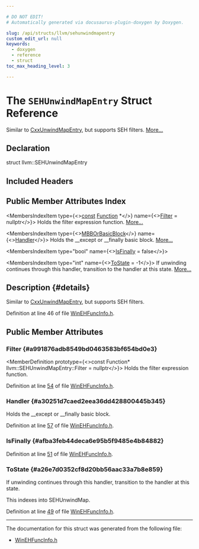 ```yaml
---

# DO NOT EDIT!
# Automatically generated via docusaurus-plugin-doxygen by Doxygen.

slug: /api/structs/llvm/sehunwindmapentry
custom_edit_url: null
keywords:
  - doxygen
  - reference
  - struct
toc_max_heading_level: 3

---
```





# The `SEHUnwindMapEntry` Struct Reference

<DoxygenPage pluginConfig={pluginConfig}>

Similar to <a href="/docs/api/structs/llvm/cxxunwindmapentry">CxxUnwindMapEntry</a>, but supports SEH filters. <a href="#details">More...</a>

## Declaration

<CodeBlock>struct llvm::SEHUnwindMapEntry</CodeBlock>

## Included Headers

<IncludesList>
<IncludesListItem
  filePath="llvm/CodeGen/WinEHFuncInfo.h"
  permalink="/docs/api/files/include/include/llvm/include/llvm/codegen/winehfuncinfo-h"
  isLocal="true" />
</IncludesList>

## Public Member Attributes Index

<MembersIndex>

<MembersIndexItem
  type={<><a href="/docs/api/files/lib/lib/target/lib/target/aarch64/aarch64promoteconstant-cpp/#a90f8350fecae261c25be85d38b451bff">const</a> <a href="/docs/api/classes/llvm/function">Function</a> &#42;</>}
  name={<><a href="#a991876adb8549bd0463583bf654bd0e3">Filter</a> = nullptr</>}>
Holds the filter expression function. <a href="#a991876adb8549bd0463583bf654bd0e3">More...</a>
</MembersIndexItem>

<MembersIndexItem
  type={<><a href="/docs/api/namespaces/llvm/#afc0ede73d465f8fc6889481109670943">MBBOrBasicBlock</a></>}
  name={<><a href="#a30251d7caed2eea36dd428800445b345">Handler</a></>}>
Holds the &#95;&#95;except or &#95;&#95;finally basic block. <a href="#a30251d7caed2eea36dd428800445b345">More...</a>
</MembersIndexItem>

<MembersIndexItem
  type="bool"
  name={<><a href="#afba3feb44deca6e95b5f9485e4b84882">IsFinally</a> = false</>}>
</MembersIndexItem>

<MembersIndexItem
  type="int"
  name={<><a href="#a26e7d0352cf8d20bb56aac33a7b8e859">ToState</a> = -1</>}>
If unwinding continues through this handler, transition to the handler at this state. <a href="#a26e7d0352cf8d20bb56aac33a7b8e859">More...</a>
</MembersIndexItem>

</MembersIndex>

## Description {#details}

Similar to <a href="/docs/api/structs/llvm/cxxunwindmapentry">CxxUnwindMapEntry</a>, but supports SEH filters.

Definition at line 46 of file <a href="/docs/api/files/include/include/llvm/include/llvm/codegen/winehfuncinfo-h">WinEHFuncInfo.h</a>.

<SectionDefinition>

## Public Member Attributes

### Filter {#a991876adb8549bd0463583bf654bd0e3}

<MemberDefinition
  prototype={<>const Function&#42; llvm::SEHUnwindMapEntry::Filter = nullptr</>}>
Holds the filter expression function.

Definition at line <a href="/docs/api/files/include/include/llvm/include/llvm/codegen/winehfuncinfo-h/#l00054">54</a> of file <a href="/docs/api/files/include/include/llvm/include/llvm/codegen/winehfuncinfo-h">WinEHFuncInfo.h</a>.
</MemberDefinition>

### Handler {#a30251d7caed2eea36dd428800445b345}

<MemberDefinition
  prototype="MBBOrBasicBlock llvm::SEHUnwindMapEntry::Handler">
Holds the &#95;&#95;except or &#95;&#95;finally basic block.

Definition at line <a href="/docs/api/files/include/include/llvm/include/llvm/codegen/winehfuncinfo-h/#l00057">57</a> of file <a href="/docs/api/files/include/include/llvm/include/llvm/codegen/winehfuncinfo-h">WinEHFuncInfo.h</a>.
</MemberDefinition>

### IsFinally {#afba3feb44deca6e95b5f9485e4b84882}

<MemberDefinition
  prototype="bool llvm::SEHUnwindMapEntry::IsFinally = false">

Definition at line <a href="/docs/api/files/include/include/llvm/include/llvm/codegen/winehfuncinfo-h/#l00051">51</a> of file <a href="/docs/api/files/include/include/llvm/include/llvm/codegen/winehfuncinfo-h">WinEHFuncInfo.h</a>.
</MemberDefinition>

### ToState {#a26e7d0352cf8d20bb56aac33a7b8e859}

<MemberDefinition
  prototype="int llvm::SEHUnwindMapEntry::ToState = -1">
If unwinding continues through this handler, transition to the handler at this state.

This indexes into SEHUnwindMap.

Definition at line <a href="/docs/api/files/include/include/llvm/include/llvm/codegen/winehfuncinfo-h/#l00049">49</a> of file <a href="/docs/api/files/include/include/llvm/include/llvm/codegen/winehfuncinfo-h">WinEHFuncInfo.h</a>.
</MemberDefinition>

</SectionDefinition>

<hr/>

The documentation for this struct was generated from the following file:

<ul>
<li><a href="/docs/api/files/include/include/llvm/include/llvm/codegen/winehfuncinfo-h">WinEHFuncInfo.h</a></li>
</ul>

</DoxygenPage>
